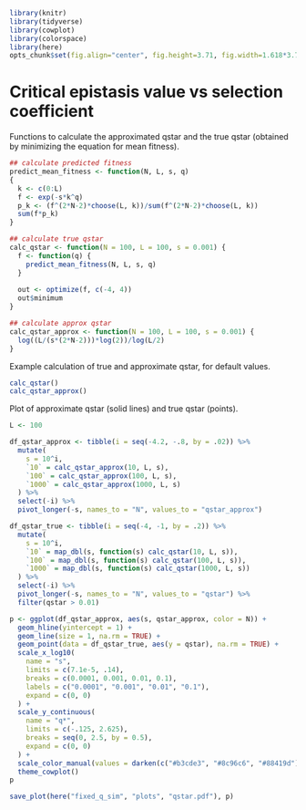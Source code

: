 ```r
library(knitr)
library(tidyverse)
library(cowplot)
library(colorspace)
library(here)
opts_chunk$set(fig.align="center", fig.height=3.71, fig.width=1.618*3.71)
```

# Critical epistasis value vs selection coefficient

Functions to calculate the approximated qstar and the true qstar (obtained by minimizing the equation for mean fitness).

```r
## calculate predicted fitness
predict_mean_fitness <- function(N, L, s, q)
{
  k <- c(0:L)
  f <- exp(-s*k^q)	
  p_k <- (f^(2*N-2)*choose(L, k))/sum(f^(2*N-2)*choose(L, k))
  sum(f*p_k)
}

## calculate true qstar
calc_qstar <- function(N = 100, L = 100, s = 0.001) {
  f <- function(q) {
    predict_mean_fitness(N, L, s, q)
  }
  
  out <- optimize(f, c(-4, 4))
  out$minimum
}

## calculate approx qstar
calc_qstar_approx <- function(N = 100, L = 100, s = 0.001) {
  log((L/(s*(2*N-2)))*log(2))/log(L/2)
}
```

Example calculation of true and approximate qstar, for default values.
```r
calc_qstar()
calc_qstar_approx()
```

Plot of approximate qstar (solid lines) and true qstar (points).

```r
L <- 100

df_qstar_approx <- tibble(i = seq(-4.2, -.8, by = .02)) %>%
  mutate(
    s = 10^i,
    `10` = calc_qstar_approx(10, L, s),
    `100` = calc_qstar_approx(100, L, s),
    `1000` = calc_qstar_approx(1000, L, s)
  ) %>%
  select(-i) %>%
  pivot_longer(-s, names_to = "N", values_to = "qstar_approx")

df_qstar_true <- tibble(i = seq(-4, -1, by = .2)) %>%
  mutate(
    s = 10^i,
    `10` = map_dbl(s, function(s) calc_qstar(10, L, s)),
    `100` = map_dbl(s, function(s) calc_qstar(100, L, s)),
    `1000` = map_dbl(s, function(s) calc_qstar(1000, L, s))
  ) %>%
  select(-i) %>%
  pivot_longer(-s, names_to = "N", values_to = "qstar") %>%
  filter(qstar > 0.01)

p <- ggplot(df_qstar_approx, aes(s, qstar_approx, color = N)) +
  geom_hline(yintercept = 1) +
  geom_line(size = 1, na.rm = TRUE) +
  geom_point(data = df_qstar_true, aes(y = qstar), na.rm = TRUE) +
  scale_x_log10(
    name = "s",
    limits = c(7.1e-5, .14),
    breaks = c(0.0001, 0.001, 0.01, 0.1),
    labels = c("0.0001", "0.001", "0.01", "0.1"),
    expand = c(0, 0)
  ) +
  scale_y_continuous(
    name = "q*",
    limits = c(-.125, 2.625),
    breaks = seq(0, 2.5, by = 0.5),
    expand = c(0, 0)
  ) +
  scale_color_manual(values = darken(c("#b3cde3", "#8c96c6", "#88419d"), .2)) +
  theme_cowplot()
p

save_plot(here("fixed_q_sim", "plots", "qstar.pdf"), p)
```
